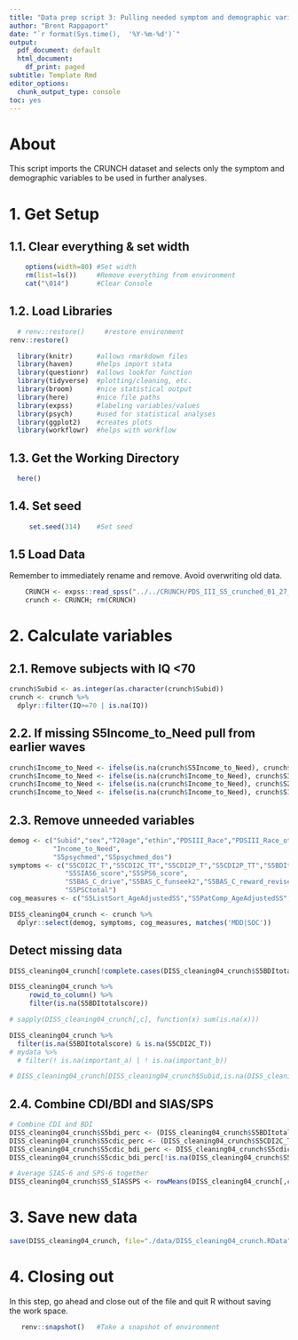 ```yaml
---
title: "Data prep script 3: Pulling needed symptom and demographic variables"
author: "Brent Rappaport"
date: "`r format(Sys.time(),  '%Y-%m-%d')`"
output:
  pdf_document: default
  html_document:
    df_print: paged
subtitle: Template Rmd
editor_options:
  chunk_output_type: console
toc: yes
---
```


# About
This script imports the CRUNCH dataset and selects only the symptom and demographic variables to be used in further analyses.

# 1. Get Setup
## 1.1. Clear everything & set width
```r
    options(width=80) #Set width
    rm(list=ls())     #Remove everything from environment
    cat("\014")       #Clear Console
```

## 1.2. Load Libraries
```r
  # renv::restore()     #restore environment
renv::restore()

  library(knitr)      #allows rmarkdown files
  library(haven)      #helps import stata
  library(questionr)  #allows lookfor function
  library(tidyverse)  #plotting/cleaning, etc.
  library(broom)      #nice statistical output
  library(here)       #nice file paths
  library(expss)      #labeling variables/values
  library(psych)      #used for statistical analyses
  library(ggplot2)    #creates plots
  library(workflowr)  #helps with workflow
```

## 1.3. Get the Working Directory
```r
  here()
```

## 1.4. Set seed
```r
     set.seed(314)    #Set seed
```

## 1.5 Load Data
Remember to immediately rename and remove. Avoid overwriting old data.
```r
    CRUNCH <- expss::read_spss("../../CRUNCH/PDS_III_S5_crunched_01_27_21.sav")
    crunch <- CRUNCH; rm(CRUNCH)
```

# 2. Calculate variables
## 2.1. Remove subjects with IQ <70
```r
crunch$Subid <- as.integer(as.character(crunch$Subid))
crunch <- crunch %>%
  dplyr::filter(IQ>=70 | is.na(IQ))
```

## 2.2. If missing S5Income_to_Need pull from earlier waves
```r
crunch$Income_to_Need <- ifelse(is.na(crunch$S5Income_to_Need), crunch$S4Income_to_Need, crunch$S5Income_to_Need)
crunch$Income_to_Need <- ifelse(is.na(crunch$Income_to_Need), crunch$S3Income_to_Need, crunch$Income_to_Need)
crunch$Income_to_Need <- ifelse(is.na(crunch$Income_to_Need), crunch$S2Income_to_Need, crunch$Income_to_Need)
crunch$Income_to_Need <- ifelse(is.na(crunch$Income_to_Need), crunch$S1Income_to_Need, crunch$Income_to_Need)
```

## 2.3. Remove unneeded variables
```r
demog <- c("Subid","sex","T20age","ethin","PDSIII_Race","PDSIII_Race_other","PDSIII_Hispanic",
           "Income_to_Need",
           "S5psychmed","S5psychmed_dos")
symptoms <- c("S5CDI2C_T","S5CDI2C_TT","S5CDI2P_T","S5CDI2P_TT","S5BDItotalscore",
              "S5SIAS6_score","S5SPS6_score",
              "S5BAS_C_drive","S5BAS_C_funseek2","S5BAS_C_reward_revised2","S5BIS_C_revised",
              "S5PSCtotal")
cog_measures <- c("S5ListSort_AgeAdjustedSS","S5PatComp_AgeAdjustedSS","S5PictSeq_AgeAdjustedSS","S5PictVocab_AgeAdjustedSS","S5Flanker_AgeAdjustedSS")

DISS_cleaning04_crunch <- crunch %>%
  dplyr::select(demog, symptoms, cog_measures, matches('MDD|SOC'))
```

## Detect missing data
```r
DISS_cleaning04_crunch[!complete.cases(DISS_cleaning04_crunch$S5BDItotalscore),]

DISS_cleaning04_crunch %>%
     rowid_to_column() %>%
     filter(is.na(S5BDItotalscore))

# sapply(DISS_cleaning04_crunch[,c], function(x) sum(is.na(x)))

DISS_cleaning04_crunch %>%
  filter(is.na(S5BDItotalscore) & is.na(S5CDI2C_T))
# mydata %>% 
  # filter(! is.na(important_a) | ! is.na(important_b))

# DISS_cleaning04_crunch[DISS_cleaning04_crunch$Subid,is.na(DISS_cleaning04_crunch$S5BDItotalscore) & is.na(DISS_cleaning04_crunch$S5CDI2C_T)]
```

## 2.4. Combine CDI/BDI and SIAS/SPS
```r
# Combine CDI and BDI
DISS_cleaning04_crunch$S5bdi_perc <- (DISS_cleaning04_crunch$S5BDItotalscore/63)*100
DISS_cleaning04_crunch$S5cdic_perc <- (DISS_cleaning04_crunch$S5CDI2C_T/56)*100
DISS_cleaning04_crunch$S5cdic_bdi_perc <- DISS_cleaning04_crunch$S5cdic_perc
DISS_cleaning04_crunch$S5cdic_bdi_perc[!is.na(DISS_cleaning04_crunch$S5bdi_perc)] <- DISS_cleaning04_crunch$S5bdi_perc[!is.na(DISS_cleaning04_crunch$S5bdi_perc)] 

# Average SIAS-6 and SPS-6 together
DISS_cleaning04_crunch$S5_SIASSPS <- rowMeans(DISS_cleaning04_crunch[,c("S5SIAS6_score","S5SPS6_score")])
```

# 3. Save new data
```r
save(DISS_cleaning04_crunch, file="./data/DISS_cleaning04_crunch.RData")
```

# 4. Closing out
  In this step, go ahead and close out of the file and quit R without saving  
  the work space.
```r
   renv::snapshot()   #Take a snapshot of environment
```

